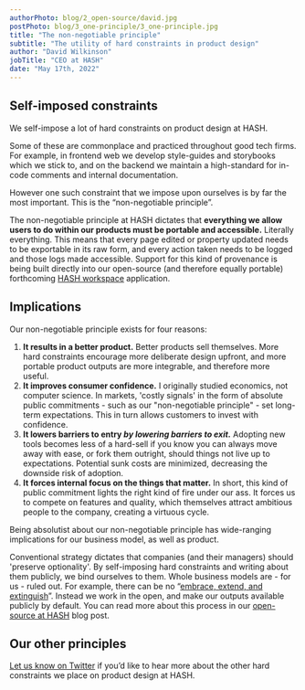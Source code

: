 ```yaml
---
authorPhoto: blog/2_open-source/david.jpg
postPhoto: blog/3_one-principle/3_one-principle.jpg
title: "The non-negotiable principle"
subtitle: "The utility of hard constraints in product design"
author: "David Wilkinson"
jobTitle: "CEO at HASH"
date: "May 17th, 2022"
---
```


## Self-imposed constraints

We self-impose a lot of hard constraints on product design at HASH.

Some of these are commonplace and practiced throughout good tech firms. For example, in frontend web we develop style-guides and storybooks which we stick to, and on the backend we maintain a high-standard for in-code comments and internal documentation.

However one such constraint that we impose upon ourselves is by far the most important. This is the “non-negotiable principle”.

The non-negotiable principle at HASH dictates that **everything we allow users to do within our products must be portable and accessible.** Literally everything. This means that every page edited or property updated needs to be exportable in its raw form, and every action taken needs to be logged and those logs made accessible. Support for this kind of provenance is being built directly into our open-source (and therefore equally portable) forthcoming [HASH workspace](https://github.com/hashintel/hash/tree/main/packages/hash) application.

## Implications

Our non-negotiable principle exists for four reasons:

1.  **It results in a better product.** Better products sell themselves. More hard constraints encourage more deliberate design upfront, and more portable product outputs are more integrable, and therefore more useful.
1.  **It improves consumer confidence.** I originally studied economics, not computer science. In markets, 'costly signals' in the form of absolute public commitments - such as our "non-negotiable principle" - set long-term expectations. This in turn allows customers to invest with confidence.
1.  **It lowers barriers to entry _by lowering barriers to exit._** Adopting new tools becomes less of a hard-sell if you know you can always move away with ease, or fork them outright, should things not live up to expectations. Potential sunk costs are minimized, decreasing the downside risk of adoption.
1.  **It forces internal focus on the things that matter.** In short, this kind of public commitment lights the right kind of fire under our ass. It forces us to compete on features and quality, which themselves attract ambitious people to the company, creating a virtuous cycle.

Being absolutist about our non-negotiable principle has wide-ranging implications for our business model, as well as product.

Conventional strategy dictates that companies (and their managers) should 'preserve optionality'. By self-imposing hard constraints and writing about them publicly, we bind ourselves to them. Whole business models are - for us - ruled out. For example, there can be no “<a href="https://en.wikipedia.org/wiki/Embrace,_extend,_and_extinguish">embrace, extend, and extinguish</a>”. Instead we work in the open, and make our outputs available publicly by default. You can read more about this process in our [open-source at HASH](https://hash.dev/blog/open-source) blog post.

## Our other principles

[Let us know on Twitter](https://twitter.com/hashintel) if you’d like to hear more about the other hard constraints we place on product design at HASH.
